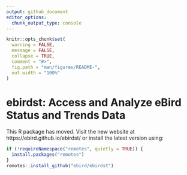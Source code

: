 ```yaml
---
output: github_document
editor_options: 
  chunk_output_type: console
---
```


<!-- README.md is generated from README.Rmd. Please edit that file -->

```r
knitr::opts_chunk$set(
  warning = FALSE, 
  message = FALSE,
  collapse = TRUE,
  comment = "#>",
  fig.path = "man/figures/README-",
  out.width = "100%"
)
```

# ebirdst: Access and Analyze eBird Status and Trends Data

This R package has moved. Visit the new website at https://ebird.github.io/ebirdst/ or install the latest version using:

```r
if (!requireNamespace("remotes", quietly = TRUE)) {
  install.packages("remotes")
}
remotes::install_github("ebird/ebirdst")
```
